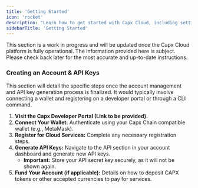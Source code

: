 ```yaml
---
title: 'Getting Started'
icon: 'rocket'
description: "Learn how to get started with Capx Cloud, including setting up your environment and deploying your first AI agent."
sidebarTitle: 'Getting Started'
---
```


<Warning>
    This section is a work in progress and will be updated once the Capx Cloud platform is fully operational.
    The information provided here is subject. Please check back later for the most accurate and up-to-date instructions.
</Warning>

### Creating an Account & API Keys

<Note>
    This section will detail the specific steps once the account management and API key generation process is finalized. It would typically involve connecting a wallet and registering on a developer portal or through a CLI command.
</Note>

1.  **Visit the Capx Developer Portal (Link to be provided).**
2.  **Connect Your Wallet:** Authenticate using your Capx Chain compatible wallet (e.g., MetaMask).
3.  **Register for Cloud Services:** Complete any necessary registration steps.
4.  **Generate API Keys:** Navigate to the API section in your account dashboard and generate new API keys.
    *   **Important:** Store your API secret key securely, as it will not be shown again.
5.  **Fund Your Account (if applicable):** Details on how to deposit CAPX tokens or other accepted currencies to pay for services.